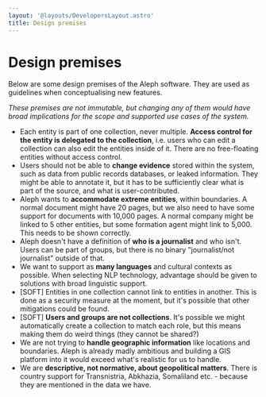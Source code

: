 ```yaml
---
layout: '@layouts/DevelopersLayout.astro'
title: Design premises
---
```


# Design premises

<p class="lead">
  Below are some design premises of the Aleph software. They are used as guidelines when conceptualising new features.
</p>

_These premises are not immutable, but changing any of them would have broad implications for the scope and supported use cases of the system._

- Each entity is part of one collection, never multiple. **Access control for the entity is delegated to the collection**, i.e. users who can edit a collection can also edit the entities inside of it. There are no free-floating entities without access control.
- Users should not be able to **change evidence** stored within the system, such as data from public records databases, or leaked information. They might be able to annotate it, but it has to be sufficiently clear what is part of the source, and what is user-contributed.
- Aleph wants to **accommodate extreme entities**, within boundaries. A normal document might have 20 pages, but we also need to have some support for documents with 10,000 pages. A normal company might be linked to 5 other entities, but some formation agent might link to 5,000. This needs to be shown correctly.
- Aleph doesn't have a definition of **who is a journalist** and who isn't. Users can be part of groups, but there is no binary "journalist/not journalist" outside of that.
- We want to support as **many languages** and cultural contexts as possible. When selecting NLP technology, advantage should be given to solutions with broad linguistic support.
- \[SOFT\] Entities in one collection cannot link to entities in another. This is done as a security measure at the moment, but it's possible that other mitigations could be found.
- \[SOFT\] **Users and groups are not collections**. It's possible we might automatically create a collection to match each role, but this means making them do weird things \(they cannot be shared?\)
- We are not trying to **handle geographic information** like locations and boundaries. Aleph is already madly ambitious and building a GIS platform into it would exceed what's realistic for us to handle.
- We are **descriptive, not normative, about geopolitical matters**. There is country support for Transnistria, Abkhazia, Somaliland etc. - because they are mentioned in the data we have.
